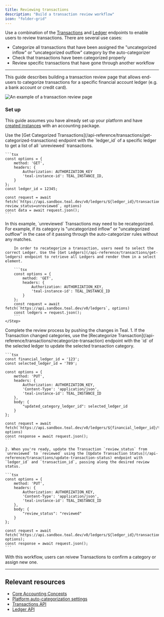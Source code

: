 ```yaml
---
title: Reviewing transactions
description: "Build a transaction review workflow"
icon: "folder-grid"
---
```


Use a combination of the [Transactions](/api-reference/transactions/get-categorized-transactions) and [Ledger](/api-reference/transactions/get-ledgers) endpoints to enable users to review transactions. There are several use cases:

- Categorize all transactions that have been assigned the "uncategorized inflow" or "uncategorized outflow" category by the auto-categorizer
- Check that transactions have been categorized properly
- Review specific transactions that have gone through another workflow

---
This guide describes building a transaction review page that allows end-users to categorize transactions for a specific financial account ledger (e.g. a bank account or credit card).

![An example of a transaction review page](/images/transactions-review-example.png)

### Set up

This guide assumes you have already set up your platform and have [created instances](/accounting_package/add_instance) with an accounting package.

<Steps>
  <Step title="Get unreviewed Transactions">
    Use the [Get Categorized Transactions](/api-reference/transactions/get-categorized-transactions) endpoint with the `ledger_id` of a specific ledger to get a list of all `unreviewed` transactions.

    ```tsx
    const options = {
    	method: 'GET',
    	headers: {
    		Authorization: AUTHORIZATION_KEY
    		'teal-instance-id': TEAL_INSTANCE_ID,
    	}
    };
	const ledger_id = 12345;

    const request = await fetch(`https://api.sandbox.teal.dev/v0/ledgers/${ledger_id}/transactions/categories?review_status=unreviewed`, options)
    const data = await request.json();
    ```

  </Step>
	<Step title="List the possible Ledgers">
		In this example, `unreviewed` Transactions may need to be recategorized. For example, if its category is "uncategorized inflow" or "uncategorized outflow" in the case of it passing through the auto-categorizer rules without any matches.
		
		In order to recategorize a transaction, users need to select the correct Ledger. Use the [Get Ledgers](/api-reference/transactions/get-ledgers) endpoint to retrieve all Ledgers and render them in a select element.

    	```tsx
    	const options = {
    		method: 'GET',
    		headers: {
    			Authorization: AUTHORIZATION_KEY,
    			'teal-instance-id': TEAL_INSTANCE_ID
    		}
    	};
    	const request = await fetch(`https://api.sandbox.teal.dev/v0/ledgers`, options)
    	const ledgers = request.json();
    	```
    </Step>

  <Step title="Save the updated Transaction">
	Complete the review process by pushing the changes in Teal.
	1. If the Transaction changed categories, use the [Recategorize Transaction](/api-reference/transactions/recategorize-transaction) endpoint with the `id` of the selected ledger to update the selected transaction category.

    ```tsx
    const financial_ledger_id = '123';
    const selected_ledger_id = '789';

    const options = {
    	method: 'PUT',
    	headers: {
    		Authorization: AUTHORIZATION_KEY,
    		'Content-Type': 'application/json',
    		'teal-instance-id': TEAL_INSTANCE_ID
    	},
    	body: {
    		"updated_category_ledger_id": selected_ledger_id
    	}
    };

    const request = await fetch(`https://api.sandbox.teal.dev/v0/ledgers/${financial_ledger_id}/transactions/${transaction_id}/categories`, options)
    const response = await request.json();
    ```

    2. When you're ready, update the Transaction `review_status` from `unreviewed` to `reviewed` using the [Update Transaction Status](/api-reference/transactions/update-transaction-status) endpoint with `ledger_id` and `transaction_id`, passing along the desired review status.

    ```tsx
    const options = {
    	method: 'PUT',
    	headers: {
    		Authorization: AUTHORIZATION_KEY,
    		'Content-Type': 'application/json',
    		'teal-instance-id': TEAL_INSTANCE_ID
    	},
    	body: {
    		"review_status": "reviewed"
    	}
    };

    const request = await fetch(`https://api.sandbox.teal.dev/v0/ledgers/${ledger_id}/transactions/${transaction_id}`, options);
    const response = await request.json();
    ```

  </Step>
</Steps>

With this workflow, users can reivew Transactions to confirm a category or assign new one. 

---

## Relevant resources

- [Core Accounting Concepts](/accounting_package/platform_gl/core_accounting_concepts)
- [Platform auto-categorization settings](https://developer.teal.dev/auto_categorization)
- [Transactions API](/api-reference/transactions/get-categorized-transactions)
- [Ledger API](/api-reference/transactions/get-ledgers)
